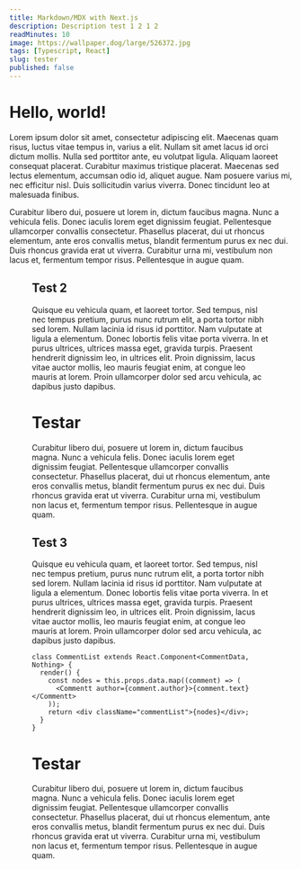 ```yaml
---
title: Markdown/MDX with Next.js
description: Description test 1 2 1 2
readMinutes: 10
image: https://wallpaper.dog/large/526372.jpg
tags: [Typescript, React]
slug: tester
published: false
---
```


# Hello, world!

Lorem ipsum dolor sit amet, consectetur adipiscing elit. Maecenas quam risus, luctus vitae tempus in, varius a elit. Nullam sit amet lacus id orci dictum mollis. Nulla sed porttitor ante, eu volutpat ligula. Aliquam laoreet consequat placerat. Curabitur maximus tristique placerat. Maecenas sed lectus elementum, accumsan odio id, aliquet augue. Nam posuere varius mi, nec efficitur nisl. Duis sollicitudin varius viverra. Donec tincidunt leo at malesuada finibus.

Curabitur libero dui, posuere ut lorem in, dictum faucibus magna. Nunc a vehicula felis. Donec iaculis lorem eget dignissim feugiat. Pellentesque ullamcorper convallis consectetur. Phasellus placerat, dui ut rhoncus elementum, ante eros convallis metus, blandit fermentum purus ex nec dui. Duis rhoncus gravida erat ut viverra. Curabitur urna mi, vestibulum non lacus et, fermentum tempor risus. Pellentesque in augue quam.

<Figure src="https://wallpapercave.com/wp/wp4676582.jpg" alt="image" title="Title" />

## Test 2

Quisque eu vehicula quam, et laoreet tortor. Sed tempus, nisl nec tempus pretium, purus nunc rutrum elit, a porta tortor nibh sed lorem. Nullam lacinia id risus id porttitor. Nam vulputate at ligula a elementum. Donec lobortis felis vitae porta viverra. In et purus ultrices, ultrices massa eget, gravida turpis. Praesent hendrerit dignissim leo, in ultrices elit. Proin dignissim, lacus vitae auctor mollis, leo mauris feugiat enim, at congue leo mauris at lorem. Proin ullamcorper dolor sed arcu vehicula, ac dapibus justo dapibus.

# Testar

Curabitur libero dui, posuere ut lorem in, dictum faucibus magna. Nunc a vehicula felis. Donec iaculis lorem eget dignissim feugiat. Pellentesque ullamcorper convallis consectetur. Phasellus placerat, dui ut rhoncus elementum, ante eros convallis metus, blandit fermentum purus ex nec dui. Duis rhoncus gravida erat ut viverra. Curabitur urna mi, vestibulum non lacus et, fermentum tempor risus. Pellentesque in augue quam.

## Test 3

Quisque eu vehicula quam, et laoreet tortor. Sed tempus, nisl nec tempus pretium, purus nunc rutrum elit, a porta tortor nibh sed lorem. Nullam lacinia id risus id porttitor. Nam vulputate at ligula a elementum. Donec lobortis felis vitae porta viverra. In et purus ultrices, ultrices massa eget, gravida turpis. Praesent hendrerit dignissim leo, in ultrices elit. Proin dignissim, lacus vitae auctor mollis, leo mauris feugiat enim, at congue leo mauris at lorem. Proin ullamcorper dolor sed arcu vehicula, ac dapibus justo dapibus.

```tsx
class CommentList extends React.Component<CommentData, Nothing> {
  render() {
    const nodes = this.props.data.map((comment) => (
      <Commentt author={comment.author}>{comment.text}</Commentt>
    ));
    return <div className="commentList">{nodes}</div>;
  }
}
```

# Testar

Curabitur libero dui, posuere ut lorem in, dictum faucibus magna. Nunc a vehicula felis. Donec iaculis lorem eget dignissim feugiat. Pellentesque ullamcorper convallis consectetur. Phasellus placerat, dui ut rhoncus elementum, ante eros convallis metus, blandit fermentum purus ex nec dui. Duis rhoncus gravida erat ut viverra. Curabitur urna mi, vestibulum non lacus et, fermentum tempor risus. Pellentesque in augue quam.
